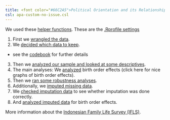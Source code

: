 ```yaml
---
title: <font color="#66C2A5">Political Orientation and its Relationships with Preferred Relationship Options and Partner Preferences in Single Women</font>
csl: apa-custom-no-issue.csl
---
```


<div class="row">

<div class="col-md-5">

We used these [helper functions](0_helpers.html). These are the [.Rprofile settings](.Rprofile.html)

1. First we [wrangled the data](1_data_import.html).
2. We [decided which data to keep](2_inclusion.html).
  - see the [codebook](2_codebook.html) for further details
3. Then we [analyzed our sample and looked at some descriptives](3_sample_analyses.html).
4. The main analyses: We [analyzed](4_analyses.html) birth order effects (click here for nice graphs of birth order effects).
5. Then we [ran some robustness analyses](4_analyses_robust.html).
6. Additionally, we [imputed missing data](3_imputation.html).
7. We [checked imputation data](3_imputation_check.html) to see whether imputation was done correctly.
8. And [analyzed imputed data](4_analyses_imputed_data.html) for birth order effects.

More information about the [Indonesian Family Life Survey (IFLS)](http://www.rand.org/labor/FLS/IFLS.html).


</div>


</div>
<div class="clearfix"></div>

